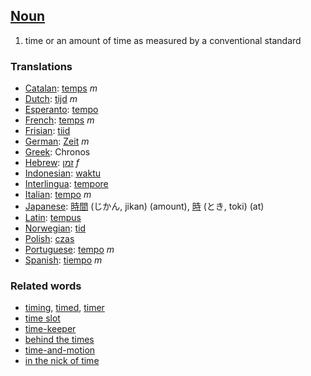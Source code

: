 ==[[Noun]]==

#time or an amount of time as measured by a conventional standard

===Translations===
*[[Catalan]]: [[temps]] ''m''
*[[Dutch]]: [[tijd]] ''m''
*[[Esperanto]]: [[tempo]]
*[[French]]: [[temps]] ''m''
*[[Frisian]]: [[tiid]]
*[[German]]: [[Zeit]] ''m''
*[[Greek]]: Chronos
*[[Hebrew]]: [[זמן]] ''f''
*[[Indonesian]]: [[waktu]]
*[[Interlingua]]: [[tempore]]
*[[Italian]]: [[tempo]] ''m''
*[[Japanese]]: [[時間]] (じかん, jikan) (amount), [[時]] (とき, toki) (at)
*[[Latin]]: [[tempus]]
*[[Norwegian]]: [[tid]]
*[[Polish]]: [[czas]]
*[[Portuguese]]: [[tempo]] ''m''
*[[Spanish]]: [[tiempo]] ''m''

===Related words===
*[[timing]], [[timed]], [[timer]]
*[[time slot]]
*[[time-keeper]]
*[[behind the times]]
*[[time-and-motion]]
*[[in the nick of time]]